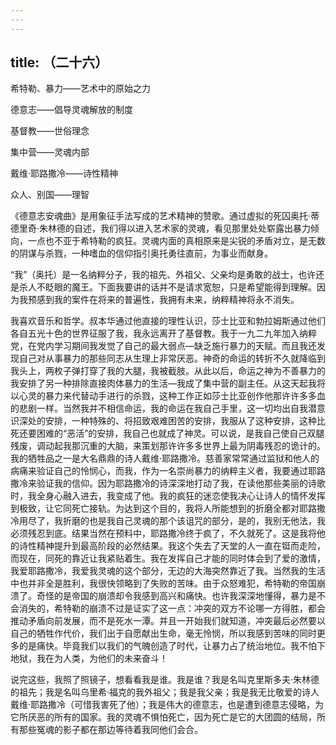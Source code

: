 ```yaml
---
---
---
```

title: （二十六）
---




希特勒、暴力——艺术中的原始之力

德意志——倡导灵魂解放的制度

基督教——世俗理念

集中营——灵魂内部

戴维·耶路撒冷——诗性精神

众人、别国——理智

《德意志安魂曲》是用象征手法写成的艺术精神的赞歌。通过虚拟的死囚奥托·蒂德里奇·朱林德的自述，我们得以进入艺术家的灵魂，看见那里处处崭露出暴力倾向，一点也不亚于希特勒的疯狂。灵魂内面的真相原来是尖锐的矛盾对立，是无数的阴谋与杀戮，一种嗜血的信仰指引奥托勇往直前，为事业而献身。

“我”（奥托）是一名纳粹分子，我的祖先、外祖父、父亲均是勇敢的战士，也许还是杀人不眨眼的魔王。下面我要讲的话并不是请求宽恕，只是希望能得到理解。因为我预感到我的案件在将来的普遍性，我拥有未来，纳粹精神将永不消失。

我喜欢音乐和哲学。叔本华通过他直接的理性认识，莎士比亚和勃拉姆斯通过他们各自五光十色的世界征服了我，我永远离开了基督教。我于一九二九年加入纳粹党，在党内学习期间我发觉了自己的最大弱点—缺乏施行暴力的天赋。而且我还发现自己对从事暴力的那些同志从生理上非常厌恶。神奇的命运的转折不久就降临到我头上，两枚子弹打穿了我的大腿，我被截肢。从此以后，命运之神为不善暴力的我安排了另一种排除直接肉体暴力的生活—我成了集中营的副主任。从这天起我将以心灵的暴力来代替动手进行的杀戮，这种工作正如莎士比亚创作他那许许多多血的悲剧一样。当然我并不相信命运，我的命运在我自己手里，这一切均出自我潜意识深处的安排，一种特殊的、将招致艰难困苦的安排，我服从了这种安排，这种比死还要困难的“恶活”的安排，我自己也就成了神灵。可以说，是我自己使自己双腿残废，调动起我那沉重的大脑，来策划那许许多多世界上最为阴毒残忍的诡计的。我的牺牲品之一是大名鼎鼎的诗人戴维·耶路撒冷。慈善家常常通过监狱和他人的病痛来验证自己的怜悯心，而我，作为一名崇尚暴力的纳粹主义者，我要通过耶路撒冷来验证我的信仰。因为耶路撒冷的诗深深地打动了我，在读他那些美丽的诗歌时，我全身心融入进去，我变成了他。我的疯狂的迷恋使我决心让诗人的情怀发挥到极致，让它同死亡接轨。为达到这个目的，我将人所能想到的折磨全都对耶路撒冷用尽了，我折磨的也是我自己灵魂的那个该诅咒的部分，是的，我别无他法，我必须残忍到底。结果当然在预料中，耶路撒冷终于疯了，不久就死了。这是我将他的诗性精神提升到最高阶段的必然结果。我这个失去了天堂的人一直在铤而走险，而现在，同死的靠近让我紧贴着生。我在发挥自己才能的同时体会到了爱的激情，我爱耶路撒冷，我爱我灵魂的这个部分，无边的大海突然靠近了我。当然我的生活中也并非全是胜利，我很快领略到了失败的苦味。由于众怒难犯，希特勒的帝国崩溃了。奇怪的是帝国的崩溃却令我感到高兴和痛快。也许我深深地懂得，暴力是不会消失的，希特勒的崩溃不过是证实了这一点：冲突的双方不论哪一方得胜，都会推动矛盾向前发展，而不是死水一潭。并且一开始我们就知道，冲突最后必然要以自己的牺牲作代价，我们出于自愿献出生命，毫无怜悯，所以我感到苦味的同时更多的是痛快。毕竟我们以我们的气魄创造了时代，让暴力占了统治地位。我不怕下地狱，我在为人类，为他们的未来奋斗！

说完这些，我照了照镜子，想看看我是谁。我是谁？我是名叫克里斯多夫·朱林德的祖先；我是名叫乌里希·福克的我外祖父；我是我父亲；我是我无比敬爱的诗人戴维·耶路撒冷（可惜我害死了他）；我是伟大的德意志，也是遭到德意志侵略，为它所厌恶的所有的国家。我的灵魂不惧怕死亡，因为死亡是它的大团圆的结局，所有那些冤魂的影子都在那边等待着我同他们会合。